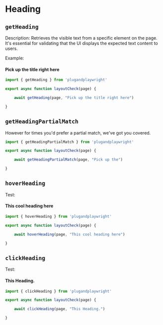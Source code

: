 # Heading 

## `getHeading`

Description: Retrieves the visible text from a specific element on the page. It's essential for validating that the UI displays the expected text content to users.


  Example:
#### Pick up the title right here

```jsx {5}
import { getHeading } from 'plugandplaywright'

export async function layoutCheck(page) {

    await getHeading(page, "Pick up the title right here")

}
```

## `getHeadingPartialMatch`

However for times you'd prefer a partial match, we've got you covered.


```jsx {5}
import { getHeadingPartialMatch } from 'plugandplaywright'

export async function layoutCheck(page) {

    await getHeadingPartialMatch(page, "Pick up the")

}

```


## `hoverHeading`

Test: 
#### This cool heading here



```jsx {5}
import { hoverHeading } from 'plugandplaywright'

export async function layoutCheck(page) {

    await hoverHeading(page, "This cool heading here")

}
```


## `clickHeading`

Test: 
#### This Heading.


```jsx {5}
import { clickHeading } from 'plugandplaywright'

export async function layoutCheck(page) {

    await clickHeading(page, "This Heading.")

}
```